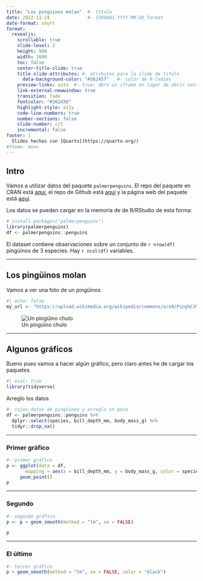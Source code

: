 ```yaml
---
title: "Los pingüinos molan"  #- título
date: 2022-11-24              #- ISO8601 YYYY-MM-DD format 
date-format: short
format: 
  revealjs:
    scrollable: true
    slide-level: 2
    height: 900
    width: 1600
    toc: false
    center-title-slide: true
    title-slide-attributes: #- atributos para la slide de titulo
      data-background-color: "#562457"   #- color de R-ladies
    preview-links: auto  #- true: abre un iframe en lugar de abrir ventana
    link-external-newwindow: true
    transition: fade
    fontcolor: "#262d36"
    highlight-style: a11y
    code-line-numbers: true
    number-sections: false
    slide-number: c/t  
    incremental: false   
footer: |
  Slides hechas con [Quarto](https://quarto.org/) 
#theme: moon
---
```




## Intro 

Vamos a utilizar datos del paquete `palmerpenguins`. El repo del paquete en CRAN está [aquí](https://cran.r-project.org/web/packages/palmerpenguins/index.html), el repo de Github está [aquí](https://github.com/allisonhorst/palmerpenguins) y la página web del paquete está [aquí](https://allisonhorst.github.io/palmerpenguins/).

Los datos se pueden cargar en la memoria de de R/RStudio de esta forma:

```r
# install.packages("palmerpenguins")
library(palmerpenguins)
df <- palmerpenguins::penguins
```


El dataset contiene observaciones sobre un conjunto de `r nrow(df)` pingüinos de 3 especies. Hay  `r ncol(df)` variables.

---

## Los pingüinos molan

Vamos a ver una foto de un pingüinos

```r
#| echo: false
my_url <- "https://upload.wikimedia.org/wikipedia/commons/a/a9/Ping%C3%BCinos.JPG?20090406212143"
```


![Un pingüino chulo](https://upload.wikimedia.org/wikipedia/commons/a/a9/Ping%C3%BCinos.JPG?20090406212143)



---

## Algunos gráficos


Bueno pues vamos a hacer algún gráfico, pero claro antes he de cargar los paquetes

```r
#| eval: true
library(tidyverse)
```


Arreglo los datos

```r
#- cojos datos de pingüinos y arreglo un poco 
df <- palmerpenguins::penguins %>% 
  dplyr::select(species, bill_depth_mm, body_mass_g) %>% 
  tidyr::drop_na()
```

---

### Primer gráfico


```r
#- primer gráfico
p <- ggplot(data = df, 
       mapping = aes(x = bill_depth_mm, y = body_mass_g, color = species)) +
     geom_point()
p
```

---

### Segundo

```r
#- segundo gráfico
p <- p + geom_smooth(method = "lm", se = FALSE) 

p
```

---

### El último

```r
#- tercer gráfico
p + geom_smooth(method = "lm", se = FALSE, color = "black") 
```

